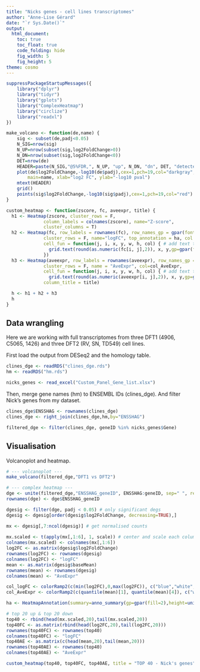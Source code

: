 ```yaml
---
title: "Nicks genes - cell lines transcriptomes"
author: "Anne-Lise Gérard"
date: "`r Sys.Date()`"
output:
  html_document:
    toc: true
    toc_float: true
    code_folding: hide
    fig_width: 5
    fig_height: 5
theme: cosmo
---
```


```r

suppressPackageStartupMessages({
    library("dplyr")
    library("tidyr")
    library("gplots")
    library("ComplexHeatmap")
    library("circlize")
    library("readxl")
})

```

```r
make_volcano <- function(de,name) {
    sig <- subset(de,padj<0.05)
    N_SIG=nrow(sig)
    N_UP=nrow(subset(sig,log2FoldChange>0))
    N_DN=nrow(subset(sig,log2FoldChange<0))
    DET=nrow(de)
    HEADER=paste(N_SIG,"@5%FDR,", N_UP, "up", N_DN, "dn", DET, "detected")
    plot(de$log2FoldChange,-log10(de$padj),cex=1,pch=19,col="darkgray",
        main=name, xlab="log2 FC", ylab="-log10 pval")
    mtext(HEADER)
    grid()
    points(sig$log2FoldChange,-log10(sig$padj),cex=1,pch=19,col="red")
}

custom_heatmap <- function(zscore, fc, aveexpr, title) {
  h1 <- Heatmap(zscore, cluster_rows = F,
              column_labels = colnames(zscore), name="Z-score",
              cluster_columns = T)
  h2 <- Heatmap(fc, row_labels = rownames(fc), row_names_gp = gpar(fontsize = 6),
              cluster_rows = F, name="logFC", top_annotation = ha, col = col_logFC,
              cell_fun = function(j, i, x, y, w, h, col) { # add text to each grid
                grid.text(round(as.numeric(fc[i, j],2)), x, y,gp=gpar(fontsize=6))
              })
  h3 <- Heatmap(aveexpr, row_labels = rownames(aveexpr), row_names_gp = gpar(fontsize = 6),
              cluster_rows = F, name = "AveExpr", col=col_AveExpr,
              cell_fun = function(j, i, x, y, w, h, col) { # add text to each grid
                grid.text(round(as.numeric(aveexpr[i, j],2)), x, y,gp=gpar(fontsize=6))},
              column_title = title)

  h <- h1 + h2 + h3
  h
}
```


## Data wrangling

Here we are working with full transcriptomes from three DFT1 (4906, C5065, 1426) and three DFT2 (RV, SN, TD549) cell lines.

First load the output from DESeq2 and the homology table.

```r

clines_dge <- readRDS("clines_dge.rds") 
hm <- readRDS("hm.rds") 

nicks_genes <- read_excel("Custom_Panel_Gene_list.xlsx")

```

Then, merge gene names (hm) to ENSEMBL IDs (clines_dge). And filter Nick's genes from my dataset.

```r

clines_dge$ENSSHAG <- rownames(clines_dge)
clines_dge <- right_join(clines_dge,hm,by="ENSSHAG")

filtered_dge <- filter(clines_dge, geneID %in% nicks_genes$Gene)

```

## Visualisation

Volcanoplot and heatmap.

```r

# --- volcanoplot ---
make_volcano(filtered_dge,"DFT1 vs DFT2")

# --- complex heatmap ---
dge <- unite(filtered_dge,"ENSSHAG_geneID", ENSSHAG:geneID, sep=" ", remove=F)
rownames(dge) <- dge$ENSSHAG_geneID

dgesig <- filter(dge, padj < 0.05) # only significant degs
dgesig <- dgesig[order(dgesig$log2FoldChange, decreasing=TRUE),]

mx <- dgesig[,7:ncol(dgesig)] # get normalised counts
 
mx.scaled <- t(apply(mx[,1:6], 1, scale)) # center and scale each column (Z-score)
colnames(mx.scaled) <- colnames(mx[,1:6])
log2FC <- as.matrix(dgesig$log2FoldChange)
rownames(log2FC) <- rownames(dgesig)
colnames(log2FC) <- "logFC"
mean <- as.matrix(dgesig$baseMean)
rownames(mean) <- rownames(dgesig)
colnames(mean) <- "AveExpr"

col_logFC <- colorRamp2(c(min(log2FC),0,max(log2FC)), c("blue","white","red"))
col_AveExpr <- colorRamp2(c(quantile(mean)[1], quantile(mean)[4]), c("white","red"))

ha <- HeatmapAnnotation(summary=anno_summary(gp=gpar(fill=2),height=unit(2, "cm")))

# top 20 up & top 20 down
top40 <- rbind(head(mx.scaled,20),tail(mx.scaled,20))
top40FC <- as.matrix(rbind(head(log2FC,20),tail(log2FC,20)))
rownames(top40FC) <- rownames(top40)
colnames(top40FC) <- "logFC"
top40AE <- as.matrix(c(head(mean,20),tail(mean,20)))
rownames(top40AE) <- rownames(top40)
colnames(top40AE) <- "AveExpr"

custom_heatmap(top40, top40FC, top40AE, title = "TOP 40 - Nick's genes")

```


